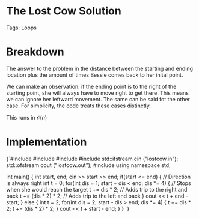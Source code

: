 


<Sidebar moduleName={moduleName} /> 

# The Lost Cow Solution

Tags: Loops

# Breakdown

The answer to the problem in the distance between the starting and ending location plus the amount of times Bessie
comes back to her inital point. 

We can make an observation: if the ending point is to the right of the starting point, she will always have to move 
right to get there. This means we can ignore her leftward movement. The same can be said fot the other case. For 
simplicity, the code treats these cases distinctly. 

This runs in $\mathcal{O}(n)$

# Implementation

<div style={{ transform: 'translateX(150px)' }}>
  <SyntaxHighlighter language="cpp" style={okaidia}>
{`#include <cmath>
#include <cstdio>
#include <vector>
#include <fstream>
std::ifstream cin ("lostcow.in");
std::ofstream cout ("lostcow.out");
#include <algorithm>
using namespace std;


int main() {
    int start, end; 
    cin >> start >> end;
    if(start <= end) { // Direction is always right
        int t = 0; 
        for(int dis = 1; start + dis < end; dis *= 4) { // Stops when she would reach the target
            t += dis * 2; // Adds trip to the right and back
            t += (dis * 2) * 2; // Adds trip to the left and back
        }
        cout << t + end - start; 
    } else {
        int t = 2; 
        for(int dis = 2; start - dis > end; dis *= 4) {
            t += dis * 2; 
            t += (dis * 2) * 2; 
        }
        cout << t + start - end; 
    }
}
`}
  </SyntaxHighlighter>
</div>

